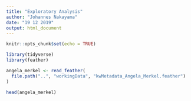 ```yaml
---
title: "Exploratory Analysis"
author: "Johannes Nakayama"
date: "19 12 2019"
output: html_document
---
```


```r

knitr::opts_chunk$set(echo = TRUE)

library(tidyverse)
library(feather)

```

```r

angela_merkel <- read_feather(
  file.path("..", "workingData", "kwMetadata_Angela_Merkel.feather")
)

```

```r

head(angela_merkel)

```


```r



```

































